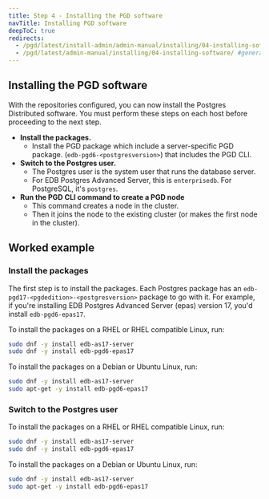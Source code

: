 ```yaml
---
title: Step 4 - Installing the PGD software
navTitle: Installing PGD software
deepToC: true
redirects:
  - /pgd/latest/install-admin/admin-manual/installing/04-installing-software/ #generated for pgd deploy-config-planning reorg 
  - /pgd/latest/admin-manual/installing/04-installing-software/ #generated for pgd deploy-config-planning reorg 
---
```


## Installing the PGD software

With the repositories configured, you can now install the Postgres Distributed software. 
You must perform these steps on each host before proceeding to the next step.

* **Install the packages.**
  * Install the PGD package which include a server-specific PGD package. (`edb-pgd6-<postgresversion>`) that includes the PGD CLI.
* **Switch to the Postgres user.**
  * The Postgres user is the system user that runs the database server. 
  * For EDB Postgres Advanced Server, this is `enterprisedb`. For PostgreSQL, it's `postgres`.
* **Run the PGD CLI command to create a PGD node**
  * This command creates a node in the cluster.
  * Then it joins the node to the existing cluster (or makes the first node in the cluster).

## Worked example

### Install the packages

The first step is to install the packages. Each Postgres package has an `edb-pgd17-<pgdedition>-<postgresversion>` package to go with it. 
For example, if you're installing EDB Postgres Advanced Server (epas) version 17, you'd install `edb-pgd6-epas17`. 

<TabContainer syncKey="platform">

<Tab title="RHEL/Rocky/AlmaLinux/Oracle Linux">

To install the packages on a RHEL or RHEL compatible Linux, run:

```bash
sudo dnf -y install edb-as17-server
sudo dnf -y install edb-pgd6-epas17
```

</Tab>

<Tab title="Debian/Ubuntu">

To install the packages on a Debian or Ubuntu Linux, run:

```bash
sudo dnf -y install edb-as17-server
sudo apt-get -y install edb-pgd6-epas17
```

</Tab>

</TabContainer>

### Switch to the Postgres user

<TabContainer syncKey="platform">

<Tab title="RHEL/Rocky/AlmaLinux/Oracle Linux">

To install the packages on a RHEL or RHEL compatible Linux, run:

```bash
sudo dnf -y install edb-as17-server
sudo dnf -y install edb-pgd6-epas17
```

</Tab>

<Tab title="Debian/Ubuntu">

To install the packages on a Debian or Ubuntu Linux, run:

```bash
sudo dnf -y install edb-as17-server
sudo apt-get -y install edb-pgd6-epas17
```

</Tab>

</TabContainer>


